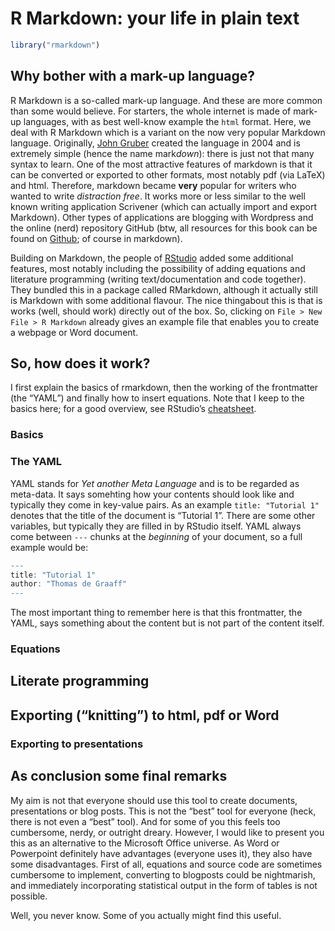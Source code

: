 # R Markdown: your life in plain text

```r
library("rmarkdown")
```

## Why bother with a mark-up language?

R Markdown is a so-called mark-up language. And these are more common than some would believe. For starters, the whole internet is made of mark-up languages, with as best well-know example the `html` format. Here, we deal with R Markdown which is a variant on the now very popular Markdown language. Originally, [John Gruber](https://daringfireball.net/projects/markdown/syntax) created the language in 2004 and is extremely simple (hence the name mark*down*): there is just not that many syntax to learn. One of the most attractive features of markdown is that it can be converted or exported to other formats, most notably pdf (via LaTeX) and html. Therefore, markdown became **very** popular for writers who wanted to write *distraction free*. It works more or less similar to the well known writing application Scrivener (which can actually import and export Markdown). Other types of applications are blogging with Wordpress and the online (nerd) repository GitHub (btw, all resources for this book can be found on [Github](https://github.com/Thdegraaff/ResearchTools); of course in markdown).

Building on Markdown, the people of [RStudio](http://rmarkdown.rstudio.com) added some additional features, most notably including the possibility of adding equations and literature programming (writing text/documentation and code together). They bundled this in a package called RMarkdown, although it actually still is Markdown with some additional flavour. The nice thingabout this is that is works (well, should work) directly out of the box. So, clicking on `File > New File > R Markdown` already gives an example file that enables you to create a webpage or Word document. 

## So, how does it work? 

I first explain the basics of rmarkdown, then the working of the frontmatter (the "YAML") and finally how to insert equations. Note that I keep to the basics here; for a good overview, see RStudio's [cheatsheet](https://www.rstudio.com/wp-content/uploads/2016/03/rmarkdown-cheatsheet-2.0.pdf).

### Basics

### The YAML

YAML stands for *Yet another Meta Language* and is to be regarded as meta-data. It says somehting how your contents should look like and typically they come in key-value pairs. As an example `title: "Tutorial 1"` denotes that the title of the document is "Tutorial 1". There are some other variables, but typically they are filled in by RStudio itself. YAML always come between `---` chunks at the *beginning* of your document, so a full example would be:

```r
---
title: "Tutorial 1"
author: "Thomas de Graaff"
---
``` 

The most important thing to remember here is that this frontmatter, the YAML, says something about the content but is not part of the content itself.

### Equations

## Literate programming



## Exporting ("knitting") to html, pdf or Word

### Exporting to presentations

## As conclusion some final remarks

My aim is not that everyone should use this tool to create documents, presentations or blog posts. This is not the "best" tool for everyone (heck, there is not even a "best" tool). And for some of you this feels too cumbersome, nerdy, or outright dreary. However, I would like to present you this as an alternative to the Microsoft Office universe. As Word or Powerpoint definitely have advantages (everyone uses it), they also have some disadvantages. First of all, equations and source code are sometimes cumbersome to implement, converting to blogposts could be nightmarish, and immediately incorporating statistical output in the form of tables is not possible. 

Well, you never know. Some of you actually might find this useful. 
